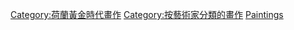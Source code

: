 {{Commons cat|Paintings by Rembrandt}}

{{DEFAULTSORT:Rembrandt}}
[[Category:荷蘭黃金時代畫作|Category:荷蘭黃金時代畫作]]
[[Category:按藝術家分類的畫作|Category:按藝術家分類的畫作]]
[[Category:倫勃朗|Paintings]]